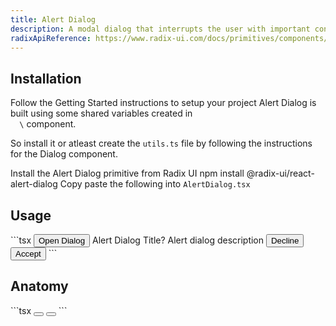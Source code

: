 ```yaml
---
title: Alert Dialog
description: A modal dialog that interrupts the user with important content and expects a response.
radixApiReference: https://www.radix-ui.com/docs/primitives/components/alert-dialog#api-reference
---
```


<ComponentDemo name="AlertDialog" />

## <HeaderLink href="#installation" id="installation">Installation</HeaderLink>

<Steps>

<Step className="inline-flex items-center gap-2 [&>p]:mt-0">
  Follow the
  <Link href={"/docs/getting-started"}>Getting Started</Link>
  instructions to setup your project
</Step>
<Step>
Alert Dialog is built using some shared variables created in <Code>
  \<Dialog />
</Code> component.

So install it or atleast create the <Code>utils.ts</Code> file by following the instructions for the <Link href="/docs/components/Dialog">Dialog</Link> component.

</Step>
<Step>Install the Alert Dialog primitive from Radix UI</Step>
<CodeCopyBlock className="mt-2 py-4">npm install @radix-ui/react-alert-dialog</CodeCopyBlock>
<Step>
  Copy paste the following into <Code>AlertDialog.tsx</Code>
</Step>
<ComponentSource name="AlertDialog" />

</Steps>

## <HeaderLink href="#usage" id="usage">Usage</HeaderLink>

<CodeCopyBlock>
  ```tsx
  <AlertDialog>
    <AlertDialogTrigger asChild>
      <Button className="max-w-max" variants={{ type: "danger" }}>
        Open Dialog
      </Button>
    </AlertDialogTrigger>
    <AlertDialogContent>
      <AlertDialogHeader>
        <AlertDialogTitle className="text-xl">Alert Dialog Title?</AlertDialogTitle>
        <AlertDialogDescription>Alert dialog description</AlertDialogDescription>
      </AlertDialogHeader>
      <AlertDialogFooter>
        <AlertDialogCancel asChild>
          <Button variants={{ size: "sm", type: "danger-secondary" }}>Decline</Button>
        </AlertDialogCancel>
        <AlertDialogAction asChild>
          <Button variants={{ size: "sm", type: "danger" }}>Accept</Button>
        </AlertDialogAction>
      </AlertDialogFooter>
    </AlertDialogContent>
  </AlertDialog>
  ```
</CodeCopyBlock>

## <HeaderLink href="#anatomy" id="anatomy">Anatomy</HeaderLink>

<CodeBlock>
  ```tsx
  <AlertDialog>
    <AlertDialogTrigger></AlertDialogTrigger>
    <AlertDialogContent>
      <AlertDialogHeader>
        <AlertDialogTitle></AlertDialogTitle>
        <AlertDialogDescription></AlertDialogDescription>
      </AlertDialogHeader>
      <AlertDialogFooter>
        <AlertDialogCancel>
          <Button></Button>
        </AlertDialogCancel>
        <AlertDialogAction>
          <Button></Button>
        </AlertDialogAction>
      </AlertDialogFooter>
    </AlertDialogContent>
  </AlertDialog>
  ```
</CodeBlock>
